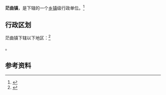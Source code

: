 {{中国乡级行政区|63/25/25/100/000}}

'''茫曲镇'''，是{{PRC admin/fullname|63/25/25/100/000|3}}下辖的一个[[乡镇|乡镇]]级行政单位。<ref>{{PRC admin/ref sgc|{{PRC admin/parent|63/25/25/100/000}}}}</ref>

== 行政区划 ==

茫曲镇下辖以下地区：<ref>{{PRC admin/ref sgc|63/25/25/100/000}}</ref>

{{PRC admin/children|63/25/25/100/000}}。

== 参考资料 ==

{{reflist}}

{{PRC admin/navcat|63/25/25/100/000}}
{{青海行政区划小作品}}